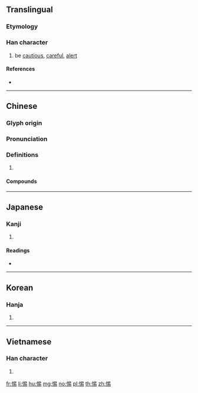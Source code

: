 ==Translingual==
===Etymology===
{{Han etyl}}
===Han character===
{{Han char|rn=61|rad=心|as=08|sn=11|four=96027|canj=PAPH|ids=⿰忄易}}

# be [[cautious]], [[careful]], [[alert]]

====References====
* {{Han ref|kx=0390.480|dkj=10803|dj=0725.130|hdz=42315.080|uh=60D5|ud=24789|bh=B1A7|bd=45479}}

----

==Chinese==
{{zh-forms}}

===Glyph origin===
{{Han etym}}

===Pronunciation===
{{zh-pron
|m=tì
|c=tik1
|mc=y
|oc=y
|cat=
}}

===Definitions===
{{zh-hanzi}}

# {{rfdef|zh}}

====Compounds====
{{zh-der|儆惕|夕惕|夕惕若厲|寅憂夕惕|怵惕|悚惕|惕勵|惕厲|惕息|惕惕|惕慄|戒惕|朝乾夕惕|朝兢夕惕|警惕}}

----

==Japanese==

===Kanji===
{{ja-kanji|grade=|rs=心08}}

# {{defn|lang=ja|sort=心08}}

====Readings====
* {{ja-readings|on=[[てき]] (teki), [[ちゃく]] (chaku)|kun=[[つつしむ]] (tsutsushimu)}}

----

==Korean==

===Hanja===
{{ko-hanja|hangeul=척|eumhun=|rv=cheok|mr=ch'ŏk|y=chek}}

# {{defn|lang=ko|sort=心08}}

----

==Vietnamese==

===Han character===
{{vi-hantu|[[thích]], [[rẻ]], [[dịch]]|rs=心08}}

# {{defn|lang=vi|sort=心08}}

[[fr:惕]]
[[li:惕]]
[[hu:惕]]
[[mg:惕]]
[[no:惕]]
[[pl:惕]]
[[th:惕]]
[[zh:惕]]
